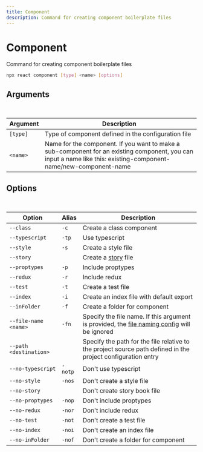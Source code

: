---
title: Component
description: Command for creating component boilerplate files
---

# Component

<Description>Command for creating component boilerplate files</Description>

```bash
npx react component [type] <name> [options]
```

## Arguments

<br />

| Argument             | Description                                                                                                                                                       |
| -------------------- | ----------------------------------------------------------------------------------------------------------------------------------------------------------------- |
| <code>[type]</code>  | Type of component defined in the configuration file                                                                                                               |
| <code><name\></code> | Name for the component. If you want to make a sub-component for an existing component, you can input a name like this: existing-component-name/new-component-name |

## Options

<br />

| Option                             | Alias              | Description                                                                                                  |
| ---------------------------------- | ------------------ | ------------------------------------------------------------------------------------------------------------ |
| <code>--class</code>               | <code>-c</code>    | Create a class component                                                                                     |
| <code>--typescript</code>          | <code>-tp</code>   | Use typescript                                                                                               |
| <code>--style</code>               | <code>-s</code>    | Create a style file                                                                                          |
| <code>--story</code>               | <EmptyColumn />    | Create a [story](https://storybook.js.org/docs/react/get-started/introduction) file                          |
| <code>--proptypes</code>           | <code>-p</code>    | Include proptypes                                                                                            |
| <code>--redux</code>               | <code>-r</code>    | Include redux                                                                                                |
| <code>--test</code>                | <code>-t</code>    | Create a test file                                                                                           |
| <code>--index</code>               | <code>-i</code>    | Create an index file with default export                                                                     |
| <code>--inFolder</code>            | <code>-f</code>    | Create a folder for component                                                                                |
| <code>--file-name <name\></code>   | <code>-fn</code>   | Specify the file name. If this argument is provided, the [file naming config](#file-naming) will be ignored  |
| <code>--path <destination\></code> | <EmptyColumn />    | Specify the path for the file relative to the project source path defined in the project configuration entry |
| <code>--no-typescript</code>       | <code>-notp</code> | Don't use typescript                                                                                         |
| <code>--no-style</code>            | <code>-nos</code>  | Don't create a style file                                                                                    |
| <code>--no-story</code>            | <EmptyColumn />    | Don't create story book file                                                                                 |
| <code>--no-proptypes</code>        | <code>-nop</code>  | Don't include proptypes                                                                                      |
| <code>--no-redux</code>            | <code>-nor</code>  | Don't include redux                                                                                          |
| <code>--no-test</code>             | <code>-not</code>  | Don't create a test file                                                                                     |
| <code>--no-index</code>            | <code>-noi</code>  | Don't create an index file                                                                                   |
| <code>--no-inFolder</code>         | <code>-nof</code>  | Don't create a folder for component                                                                          |
